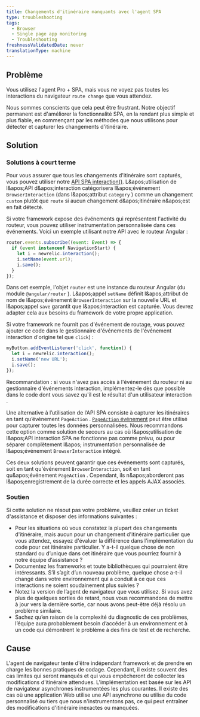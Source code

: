 ```yaml
---
title: Changements d'itinéraire manquants avec l'agent SPA
type: troubleshooting
tags:
  - Browser
  - Single page app monitoring
  - Troubleshooting
freshnessValidatedDate: never
translationType: machine
---
```


## Problème

Vous utilisez l'agent Pro + SPA, mais vous ne voyez pas toutes les interactions du navigateur `route change` que vous attendez.

Nous sommes conscients que cela peut être frustrant. Notre objectif permanent est d'améliorer la fonctionnalité SPA, en la rendant plus simple et plus fiable, en commençant par les méthodes que nous utilisons pour détecter et capturer les changements d'itinéraire.

## Solution

### Solutions à court terme

Pour vous assurer que tous les changements d'itinéraire sont capturés, vous pouvez utiliser notre [API SPA interaction()](/docs/browser/new-relic-browser/browser-agent-spa-api). L&amp;apos;utilisation de l&amp;apos;API d&amp;apos;interaction catégorisera l&amp;apos;événement `BrowserInteraction` (dans l&amp;apos;attribut `category` ) comme un changement `custom` plutôt que `route` si aucun changement d&amp;apos;itinéraire n&amp;apos;est en fait détecté.

Si votre framework expose des événements qui représentent l'activité du routeur, vous pouvez utiliser instrumentation personnalisée dans ces événements. Voici un exemple utilisant notre API avec le routeur Angular :

```js
router.events.subscribe((event: Event) => {
  if (event instanceof NavigationStart) {
    let i = newrelic.interaction();
    i.setName(event.url);
    i.save();
  }
});
```

Dans cet exemple, l'objet `router` est une instance du routeur Angular (du module `@angular/router` ). L&amp;apos;appel `setName` définit l&amp;apos;attribut de nom de l&amp;apos;événement `BrowserInteraction` sur la nouvelle URL et l&amp;apos;appel `save` garantit que l&amp;apos;interaction est capturée. Vous devrez adapter cela aux besoins du framework de votre propre application.

Si votre framework ne fournit pas d'événement de routage, vous pouvez ajouter ce code dans le gestionnaire d'événements de l'événement interaction d'origine tel que `click`) :

```js
myButton.addEventListener('click', function() {
  let i = newrelic.interaction();
  i.setName('new URL');
  i.save();
});
```

Recommandation : si vous n'avez pas accès à l'événement du routeur ni au gestionnaire d'événements interaction, implémentez-le dès que possible dans le code dont vous savez qu'il est le résultat d'un utilisateur interaction .

Une alternative à l’utilisation de l’API SPA consiste à capturer les itinéraires en tant qu’événement `PageAction` . [`PageAction` événement](/docs/browser/new-relic-browser/browser-agent-spa-api/add-page-action) peut être utilisé pour capturer toutes les données personnalisées. Nous recommandons cette option comme solution de secours au cas où l&amp;apos;utilisation de l&amp;apos;API interaction SPA ne fonctionne pas comme prévu, ou pour séparer complètement l&amp;apos; instrumentation personnalisée de l&amp;apos;événement `BrowserInteraction` intégré.

Ces deux solutions peuvent garantir que ces événements sont capturés, soit en tant qu'événement `BrowserInteraction`, soit en tant qu&amp;apos;événement `PageAction` . Cependant, ils n&amp;apos;aborderont pas l&amp;apos;enregistrement de la durée correcte et les appels AJAX associés.

### Soutien

Si cette solution ne résout pas votre problème, veuillez créer un ticket d'assistance et disposer des informations suivantes :

* Pour les situations où vous constatez la plupart des changements d'itinéraire, mais aucun pour un changement d'itinéraire particulier que vous attendez, essayez d'évaluer la différence dans l'implémentation du code pour cet itinéraire particulier. Y a-t-il quelque chose de non standard ou d’unique dans cet itinéraire que vous pourriez fournir à notre équipe d’assistance ?
* Documentez les frameworks et toute bibliothèques qui pourraient être intéressants. S’il s’agit d’un nouveau problème, quelque chose a-t-il changé dans votre environnement qui a conduit à ce que ces interactions ne soient soudainement plus suivies ?
* Notez la version de l’agent de navigateur que vous utilisez. Si vous avez plus de quelques sorties de retard, nous vous recommandons de mettre à jour vers la dernière sortie, car nous avons peut-être déjà résolu un problème similaire.
* Sachez qu’en raison de la complexité du diagnostic de ces problèmes, l’équipe aura probablement besoin d’accéder à un environnement et à un code qui démontrent le problème à des fins de test et de recherche.

## Cause

L'agent de navigateur tente d'être indépendant framework et de prendre en charge les bonnes pratiques de codage. Cependant, il existe souvent des cas limites qui seront manqués et qui vous empêcheront de collecter les modifications d'itinéraire attendues. L'implémentation est basée sur les API de navigateur asynchrones instrumentées les plus courantes. Il existe des cas où une application Web utilise une API asynchrone ou utilise du code personnalisé ou tiers que nous n'instrumentons pas, ce qui peut entraîner des modifications d'itinéraire inexactes ou manquées.